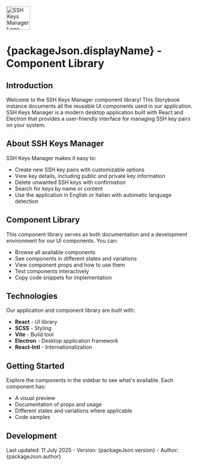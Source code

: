 
<Meta title="Base/Introduction" />

<div style={{ display: 'flex', justifyContent: 'center', marginBottom: '4rem' }}>
  <img src={appIcon} alt="SSH Keys Manager Logo" width="64" height="64" />
</div>

# {packageJson.displayName} - Component Library

## Introduction

Welcome to the SSH Keys Manager component library! This Storybook instance documents all the reusable UI components used in our application. SSH Keys Manager is a modern desktop application built with React and Electron that provides a user-friendly interface for managing SSH key pairs on your system.

## About SSH Keys Manager

SSH Keys Manager makes it easy to:
- Create new SSH key pairs with customizable options
- View key details, including public and private key information
- Delete unwanted SSH keys with confirmation
- Search for keys by name or content
- Use the application in English or Italian with automatic language detection

## Component Library

This component library serves as both documentation and a development environment for our UI components. You can:
- Browse all available components
- See components in different states and variations
- View component props and how to use them
- Test components interactively
- Copy code snippets for implementation

## Technologies

Our application and component library are built with:
- **React** - UI library
- **SCSS** - Styling
- **Vite** - Build tool
- **Electron** - Desktop application framework
- **React-Intl** - Internationalization

## Getting Started

Explore the components in the sidebar to see what's available. Each component has:
- A visual preview
- Documentation of props and usage
- Different states and variations where applicable
- Code samples

## Development

Last updated: 11 July 2025 - Version: {packageJson.version} - Author: {packageJson.author}